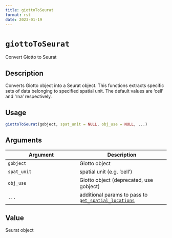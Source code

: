 ```yaml
--- 
title: giottoToSeurat 
format: rst 
date: 2023-01-19 
--- 
```

# `giottoToSeurat`

Convert Giotto to Seurat


## Description

Converts Giotto object into a Seurat object. This functions extracts
 specific sets of data belonging to specified spatial unit.
 The default values are 'cell' and 'rna' respectively.


## Usage

```r
giottoToSeurat(gobject, spat_unit = NULL, obj_use = NULL, ...)
```


## Arguments

Argument      |Description
------------- |----------------
`gobject`     |     Giotto object
`spat_unit`     |     spatial unit (e.g. 'cell')
`obj_use`     |     Giotto object (deprecated, use gobject)
`...`     |     additional params to pass to [`get_spatial_locations`](#getspatiallocations)


## Value

Seurat object


